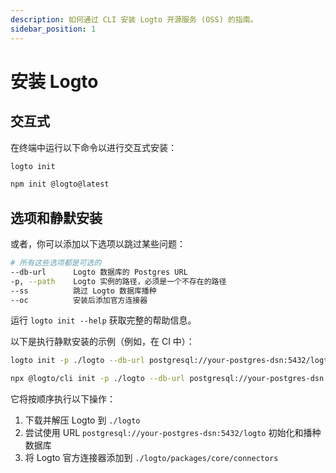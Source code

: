 ```yaml
---
description: 如何通过 CLI 安装 Logto 开源服务 (OSS) 的指南。
sidebar_position: 1
---
```



# 安装 Logto

## 交互式

在终端中运行以下命令以进行交互式安装：

<Tabs groupId="cmd">

  <TabItem value="cli" label="CLI">

```bash
logto init
```

  </TabItem>
  <TabItem value="npm" label="npm">

```bash
npm init @logto@latest
```

  </TabItem>

</Tabs>

## 选项和静默安装

或者，你可以添加以下选项以跳过某些问题：

```bash
# 所有这些选项都是可选的
--db-url      Logto 数据库的 Postgres URL
-p, --path    Logto 实例的路径，必须是一个不存在的路径
--ss          跳过 Logto 数据库播种
--oc          安装后添加官方连接器
```

运行 `logto init --help` 获取完整的帮助信息。

以下是执行静默安装的示例（例如，在 CI 中）：

<Tabs groupId="cmd">

  <TabItem value="cli" label="CLI">

```bash
logto init -p ./logto --db-url postgresql://your-postgres-dsn:5432/logto --oc
```

  </TabItem>
  <TabItem value="npm" label="npm">

```bash
npx @logto/cli init -p ./logto --db-url postgresql://your-postgres-dsn:5432/logto --oc
```

  </TabItem>

</Tabs>

它将按顺序执行以下操作：

1. 下载并解压 Logto 到 `./logto`
2. 尝试使用 URL `postgresql://your-postgres-dsn:5432/logto` 初始化和播种数据库
3. 将 Logto 官方连接器添加到 `./logto/packages/core/connectors`

